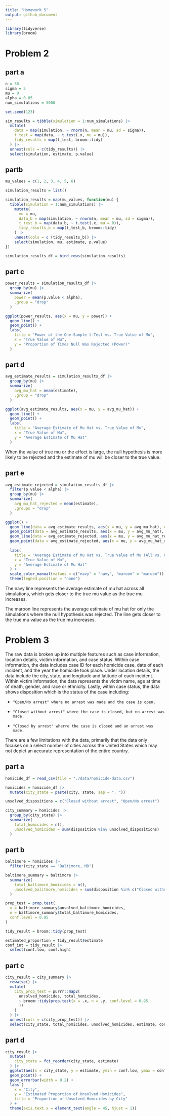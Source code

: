 ```yaml
---
title: "Homework 5"
output: github_document
---
```


```r
library(tidyverse)
library(broom)
```

# Problem 2

## part a
```r
n = 30
sigma = 5
mu = 0
alpha = 0.05
num_simulations = 5000
```

```r
set.seed(123)
```

```r
sim_results = tibble(simulation = 1:num_simulations) |> 
  mutate(
    data = map(simulation, ~ rnorm(n, mean = mu, sd = sigma)), 
    t_test = map(data, ~ t.test(.x, mu = mu)),
    tidy_results = map(t_test, broom::tidy)
  ) |> 
  unnest(cols = c(tidy_results)) |> 
  select(simulation, estimate, p.value)
```

## partb
```r
mu_values = c(1, 2, 3, 4, 5, 6)
```

```r
simulation_results = list()
```

```r
simulation_results = map(mu_values, function(mu) {
  tibble(simulation = 1:num_simulations) |> 
    mutate(
      mu = mu,
      data_b = map(simulation, ~ rnorm(n, mean = mu, sd = sigma)),
      t_test_b = map(data_b, ~ t.test(.x, mu = 0)),
      tidy_results_b = map(t_test_b, broom::tidy)
    ) |> 
    unnest(cols = c (tidy_results_b)) |> 
    select(simulation, mu, estimate, p.value)
})
```

```r
simulation_results_df = bind_rows(simulation_results)
```

## part c
```r
power_results = simulation_results_df |> 
  group_by(mu) |> 
  summarize(
    power = mean(p.value < alpha),
    .group = "drop"
  )
```

```r
ggplot(power_results, aes(x = mu, y = power)) +
  geom_line() +
  geom_point() +
  labs(
    title = "Power of the One-Sample t-Test vs. True Value of Mu",
    x = "True Value of Mu", 
    y = "Proportion of Times Null Was Rejected (Power)"
  )
```

## part d
```r
avg_estimate_results = simulation_results_df |> 
  group_by(mu) |> 
  summarize(
    avg_mu_hat = mean(estimate),
    .group = "drop"
  )
```

```r
ggplot(avg_estimate_results, aes(x = mu, y = avg_mu_hat)) +
  geom_line() +
  geom_point() +
  labs(
    title = "Average Estimate of Mu Hat vs. True Value of Mu", 
    x = "True Value of Mu", 
    y = "Average Estimate of Mu Hat"
  )
```

When the value of true mu or the effect is large, the null hypothesis is more likely to be rejected and the estimate of mu will be closer to the true value.

## part e
```r
avg_estimate_rejected = simulation_results_df |> 
  filter(p.value < alpha) |> 
  group_by(mu) |> 
  summarize(
    avg_mu_hat_rejected = mean(estimate), 
    .groups = "drop"
  )
```

```r
ggplot() +
  geom_line(data = avg_estimate_results, aes(x = mu, y = avg_mu_hat), color = "navy") +
  geom_point(data = avg_estimate_results, aes(x = mu, y = avg_mu_hat), color = "navy") +
  geom_line(data = avg_estimate_rejected, aes(x = mu, y = avg_mu_hat_rejected), color = "maroon") +
  geom_point(data = avg_estimate_rejected, aes(x = mu, y = avg_mu_hat_rejected), color = "maroon") +
  
  labs(
    title = "Average Estimate of Mu Hat vs. True Value of Mu (All vs. Rejected Samples)", 
    x = "True Value of Mu", 
    y = "Average Estimate of Mu Hat"
  ) +
  scale_color_manual(values = c("navy" = "navy", "maroon" = "maroon")) +
  theme(legned.position = "none")
```

The navy line represents the average estimate of mu hat across all simulations, which gets closer to the true mu value as the true mu increases. 

The maroon line represents the average estimate of mu hat for only the simulations where the null hypothesis was rejected. The line gets closer to the true mu value as the true mu increases. 

# Problem 3

The raw data is broken up into multiple features such as case information, location details, victim information, and case status. Within case information, the data includes case ID for each homicide case, date of each incident, and the year the homicide took place. Under location details, the data include the city, state, and longitude and latitude of each incident. Within victim information, the data represents the victim name, age at time of death, gender, and race or ethnicity. Lastly, within case status, the data shows disposition which is the status of the case including:  

*     "Open/No arrest" where no arrest was made and the case is open.   
*     "Closed without arrest" where the case is closed, but no arrest was made.   

*     "Closed by arrest" wherre the case is closed and an arrest was made.   
  
There are a few limitations with the data, primarily that the data only focuses on a select number of cities across the United States which may not depict an accurate representation of the entire country. 

## part a
```r
homicide_df = read_csv(file = "./data/homicide-data.csv")
```

```r
homicides = homicide_df |> 
  mutate(city_state = paste(city, state, sep = ", "))
```

```r
unsolved_dispositions = c("Closed without arrest", "Open/No arrest")
```

```r
city_summary = homicides |> 
  group_by(city_state) |> 
  summarize(
    total_homicides = n(),
    unsolved_homicides = sum(disposition %in% unsolved_dispositions)
  )
```


## part b
```r
baltimore = homicides |> 
  filter(city_state == "Baltimore, MD")
```

```r
baltimore_summary = baltimore |> 
  summarize(
    total_baltimore_homicides = n(),
    unsolved_balitmore_homicides = sum(disposition %in% c("Closed without arrest", "Open/No arrest"))
  )
```

```r
prop_test = prop.test(
  x = baltimore_summary$unsolved_balitmore_homicides,
  n = baltimore_summary$total_baltimore_homicides,
  conf.level = 0.95
)
```

```r
tidy_result = broom::tidy(prop_test)
```

```r
estimated_proportion = tidy_result$estimate
conf_int = tidy_result |> 
  select(conf.low, conf.high)
```


## part c
```r
city_result = city_summary |> 
  rowwise() |> 
  mutate(
    city_prop_test = purrr::map2(
      unsolved_homicides, total_homicides,
      ~ broom::tidy(prop.test(x = .x, n = .y, conf.level = 0.95
      ))
    )
  ) |> 
  unnest(cols = c(city_prop_test)) |> 
  select(city_state, total_homicides, unsolved_homicides, estimate, conf.low, conf.high)
```


## part d
```r
city_result |> 
  mutate(
    city_state = fct_reorder(city_state, estimate)
  ) |> 
  ggplot(aes(x = city_state, y = estimate, ymin = conf.low, ymax = conf.high)) +
  geom_point() +
  geom_errorbar(width = 0.2) +
  labs (
    x = "City", 
    y = "Estimated Proportion of Unsolved Homicides", 
    title = "Proportion of Unsolved Homicides by City"
  ) +
  theme(axis.text.x = element_text(angle = 45, hjust = 1))
```

